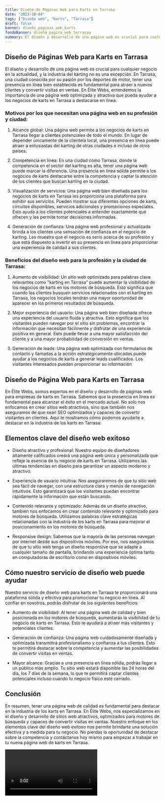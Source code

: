 ```yaml
---
title: Diseño de Páginas Web para Karts en Tarrasa
date: "2023-10-04"
tags: ["Diseño web", "Karts", "Tarrasa"]
draft: false
banner: diseño_paginas_web_karts
fondoBanner: diseño_pagina_web_terrassa
summary: El diseño y desarrollo de una página web es crucial para cualquier negocio en la actualidad, y la industria del karting no es una excepción. En Tarrasa, una ciudad conocida por su pasión por los deportes de motor, tener una presencia en línea bien establecida es fundamental para atraer a nuevos clientes y convertir visitas en ventas. En Élite Webs, entendemos la importancia de una página web optimizada y atractiva que pueda ayudar a los negocios de karts en Tarrasa a destacarse en línea.
---
```



## Diseño de Páginas Web para Karts en Tarrasa

El diseño y desarrollo de una página web es crucial para cualquier negocio en la actualidad, y la industria del karting no es una excepción. En Tarrasa, una ciudad conocida por su pasión por los deportes de motor, tener una presencia en línea bien establecida es fundamental para atraer a nuevos clientes y convertir visitas en ventas. En Élite Webs, entendemos la importancia de una página web optimizada y atractiva que pueda ayudar a los negocios de karts en Tarrasa a destacarse en línea.

### Motivos por los que necesitan una página web en su profesión y ciudad:

1. Alcance global: Una página web permite a los negocios de karts en Tarrasa llegar a clientes potenciales de todo el mundo. En lugar de depender únicamente de la clientela local, una presencia en línea puede atraer a entusiastas del karting de otras ciudades e incluso de otros países.

2. Competencia en línea: En una ciudad como Tarrasa, donde la competencia en el sector del karting es alta, tener una página web puede marcar la diferencia. Una presencia en línea sólida permite a los negocios de karts destacarse entre la competencia y captar la atención de los clientes que buscan karting en la ciudad.

3. Visualización de servicios: Una página web bien diseñada para los negocios de karts en Tarrasa les proporciona una plataforma para exhibir sus servicios. Pueden mostrar sus diferentes opciones de karts, circuitos disponibles, servicios adicionales y promociones especiales. Esto ayuda a los clientes potenciales a entender exactamente qué ofrecen y les permite tomar decisiones informadas.

4. Generación de confianza: Una página web profesional y actualizada brinda a los clientes una sensación de confianza en el negocio de karting. Les muestra que el negocio es serio acerca de su profesión y que está dispuesto a invertir en su presencia en línea para proporcionar una experiencia de calidad a sus clientes.

### Beneficios del diseño web para la profesión y la ciudad de Tarrasa:

1. Aumento de visibilidad: Un sitio web optimizado para palabras clave relevantes como "karting en Tarrasa" puede aumentar la visibilidad de los negocios de karts en los motores de búsqueda. Esto significa que cuando los clientes busquen servicios relacionados con el karting en Tarrasa, los negocios locales tendrán una mayor oportunidad de aparecer en los primeros resultados de búsqueda.

2. Mejor experiencia del usuario: Una página web bien diseñada ofrece una experiencia del usuario fluida y atractiva. Esto significa que los visitantes pueden navegar por el sitio sin problemas, encontrar la información que necesitan fácilmente y disfrutar de una experiencia positiva en general. Esto puede llevar a una mayor satisfacción del cliente y a una mayor probabilidad de conversión en ventas.

3. Generación de leads: Una página web optimizada con formularios de contacto y llamadas a la acción estratégicamente ubicadas puede ayudar a los negocios de karts a generar leads cualificados. Los visitantes interesados pueden proporcionar su información

<GifSeo />

<Cta />

## Diseño de Página Web para Karts en Tarrasa

En Élite Webs, somos expertos en el diseño y desarrollo de páginas web para empresas de karts en Tarrasa. Sabemos que la presencia en línea es fundamental para alcanzar el éxito en el mercado actual. No solo nos enfocamos en crear sitios web atractivos, sino que también nos aseguramos de que sean SEO optimizados y capaces de convertir visitantes en clientes. Aquí te mostramos cómo podemos ayudarte a destacar en la industria de los karts en Tarrasa:

## Elementos clave del diseño web exitoso

- Diseño atractivo y profesional: Nuestro equipo de diseñadores altamente calificados creará una página web única y personalizada que refleje la esencia de tu negocio de karts en Tarrasa. Utilizamos las últimas tendencias en diseño para garantizar un aspecto moderno y atractivo.

- Experiencia de usuario intuitiva: Nos aseguraremos de que tu sitio web sea fácil de navegar, con una estructura clara y menús de navegación intuitivos. Esto garantizará que los visitantes puedan encontrar rápidamente la información que están buscando.

- Contenido relevante y optimizado: Además de un diseño atractivo, también nos enfocamos en crear contenido relevante y optimizado para motores de búsqueda. Utilizamos palabras clave estratégicas relacionadas con la industria de los karts en Tarrasa para mejorar el posicionamiento en los motores de búsqueda.

- Responsive design: Sabemos que la mayoría de las personas navegan por internet desde sus dispositivos móviles. Por eso, nos aseguramos de que tu sitio web tenga un diseño responsive que se adapte a cualquier tamaño de pantalla, brindando una experiencia óptima tanto en computadoras de escritorio como en dispositivos móviles.

## Cómo nuestro servicio de diseño web puede ayudar

Nuestro servicio de diseño web para karts en Tarrasa te proporcionará una plataforma sólida y efectiva para promocionar tu negocio en línea. Al confiar en nosotros, podrás disfrutar de los siguientes beneficios:

- Aumento de visibilidad: Al tener una página web de calidad y bien posicionada en los motores de búsqueda, aumentarás la visibilidad de tu negocio de karts en Tarrasa. Esto te ayudará a atraer más visitantes y potenciales clientes.

- Generación de confianza: Una página web cuidadosamente diseñada y optimizada transmitirá profesionalismo y confianza a tus clientes. Esto te permitirá destacar sobre la competencia y aumentar las posibilidades de convertir visitas en ventas.

- Mayor alcance: Gracias a una presencia en línea sólida, podrás llegar a un público más amplio. Tu sitio web estará disponible las 24 horas del día, los 7 días de la semana, lo que te permitirá captar clientes potenciales incluso cuando tu negocio físico esté cerrado.

## Conclusión

En resumen, tener una página web de calidad es fundamental para destacar en la industria de los karts en Tarrasa. En Élite Webs, nos especializamos en el diseño y desarrollo de sitios web atractivos, optimizados para motores de búsqueda y capaces de convertir visitas en ventas. Nuestro enfoque en los elementos clave del diseño web exitoso nos permite brindarte una solución efectiva y a medida para tu negocio. No pierdas la oportunidad de destacar sobre la competencia y contáctanos hoy mismo para empezar a trabajar en tu nueva página web de karts en Tarrasa.

<Video />

<CtaBot job="Karts" city="Tarrasa" />

<Gmaps query="Tarrasa+españa+maps" />
